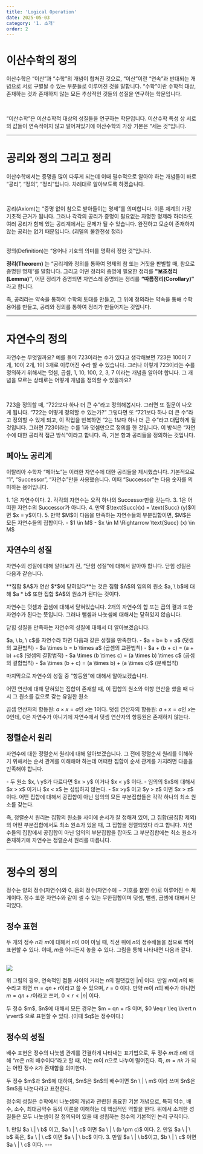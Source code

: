 ```yaml
---
title: 'Logical Operation'
date: 2025-05-03
category: '1. 소개'
order: 2
---
```


# 이산수학의 정의

이산수학은 “이산”과 “수학”의 개념이 합쳐진 것으로, “이산”이란 “연속”과 반대되는 개념으로 서로 구별될 수 있는 부분들로 이루어진 것을 말합니다. “수학”이란 수학적 대상, 존재하는 것과 존재하지 않는 모든 추상적인 것들의 성질을 연구하는 학문입니다.

<br />

“이산수학”은 이산수학적 대상의 성질들을 연구하는 학문입니다. 이산수학 특성 상 서로의
값들이 연속적이지 않고 떨어져있기에 이산수학의 가장 기본은 “세는 것”입니다.

---

# 공리와 정의 그리고 정리

이산수학에서는 증명을 많이 다루게 되는데 이때 필수적으로 알아야 하는 개념들이 바로 “공리”, “정의”, “정리”입니다. 차례대로 알아보도록 하겠습니다.

<br />

공리(Axiom)는 “증명 없이 참으로 받아들이는 명제”를 의미합니다. 이론 체계의 가장 기초적 근거가 됩니다. 그러나 각각의 공리가 증명이 필요없는 자명한 명제라 하더라도 여러 공리가 함께 있는 공리계에서는 문제가 될 수 있습니다. 완전하고 모순이 존재하지 않는 공리는 없기 때문입니다. (괴델의 불완전성 정리)

<br />
정의(Definition)는 “용어나 기호의 의미를 명확히 정한 것”입니다.
<br />

**정리(Theorem)** 는 “공리계와 정의를 통하여 명제의 참 또는 거짓을 판별할 때, 참으로 증명된 명제”를 말합니다. 그리고 어떤 정리의 증명에 필요한 정리를 **"보조정리(Lemma)”**, 어떤 정리가 증명되면 자연스레 증명되는 정리를 **“따름정리(Corollary)”** 라고 합니다.

<Callout type="important">
  즉, 공리라는 약속을 통하여 수학의 토대를 만들고, 그 위에 정의라는 약속을 통해
  수학 용어를 만들고, 공리와 정의를 통하여 정리가 만들어지는 것입니다.
</Callout>

---

# 자연수의 정의

자연수는 무엇일까요? 예를 들어 723이라는 수가 있다고 생각해보면 723은 100이 7개, 10이 2개, 1이 3개로 이루어진 수라 할 수 있습니다. 그러나 이렇게 723이라는 수를 정의하기 위해서는 덧셈, 곱셈, 1, 10, 100, 2, 3, 7 이라는 개념을 알아야 합니다. 그 개념을 모르는 상태로는 어떻게 개념을 정의할 수 있을까요?

<br />

723을 정의할 때, “722보다 하나 더 큰 수”라고 정의해봅시다. 그러면 또 질문이 나오게 됩니다. “722는 어떻게 정의할 수 있는가?” 그렇다면 또 “721보다 하나 더 큰 수”라고 정의할 수 있게 되고, 이 작업을 반복하면 “2는 1보다 하나 더 큰 수”라고 대답하게 될 것입니다. 그러면 723이라는 수를 1과 덧셈만으로 정의를 한 것입니다. 이 방식은 “자연수에 대한 공리적 접근 방식”이라고 합니다. 즉, 기본 항과 공리들을 정의하는 것입니다.

## 페아노 공리계

이탈리아 수학자 “페아노”는 이러한 자연수에 대한 공리들을 제시했습니다. 기본적으로 “1”, “Successor”, “자연수”만을 사용했습니다. 이때 “Successor”는 다음 숫자를 의미하는 용어입니다.

<Callout type="important" title="페아노 공리계 (공리)">
  1. 1은 자연수이다. 2. 각각의 자연수는 오직 하나의 Successor만을 갖는다. 3. 1은
  어떠한 자연수의 Successor가 아니다. 4. 만약 $\text{Succ}(x) = \text{Succ}
  (y)$이면 $x = y$이다. 5. 만약 $M$이 다음을 만족하는 자연수들의 부분집합이면, $M$은
  모든 자연수들의 집합이다. - $1 \in M$ - $x \in M \Rightarrow \text{Succ} (x) \in
  M$
</Callout>

## 자연수의 성질

자연수의 성질에 대해 알아보기 전, “닫힘 성질”에 대해서 알아야 합니다. 닫힘 성질은 다음과 같습니다.

<Callout type="tip" title="닫힘 성질 (정리)">
  **집합 $A$가 연산 $*$에 닫혀있다**는 것은 집합 $A$의 임의의 원소 $a, \ b$에
  대해 $a * b$ 또한 집합 $A$의 원소가 된다는 것이다.
</Callout>

자연수는 덧셈과 곱셈에 대해서 닫혀있습니다. 2개의 자연수의 합 또는 곱의 결과 또한 자연수가 된다는 뜻입니다. 그러나 뺄셈과 나눗셈에 대해서는 닫혀있지 않습니다.

닫힘 성질을 만족하는 자연수의 성질에 대해서 더 알아보겠습니다.

<Callout type="tip" title="자연수에 대한 성질 (정리)">
  $a, \ b, \ c$를 자연수라 하면 다음과 같은 성질을 만족한다. - $a + b= b + a$
  (덧셈의 교환법칙) - $a \times b = b \times a$ (곱셈의 교환법칙) - $a + (b + c)
  = (a + b) +c$ (덧셈의 결합법칙) - $a \times (b \times c) = (a \times b) \times
  c$ (곱셈의 결합법칙) - $a \times (b + c) = (a \times b) + (a \times c)$
  (분배법칙)
</Callout>

마지막으로 자연수의 성질 중 “항등원”에 대해서 알아보겠습니다.

<Callout title="항등원 (정의)">
  어떤 연산에 대해 닫혀있는 집합이 존재할 때, 이 집합의 원소와 이항 연산을 했을
  때 다시 그 원소를 값으로 갖는 유일한 원소
</Callout>

곱셈 연산자의 항등원: $a \times x = a$인 $x$는 1이다.
덧셈 연산자의 항등원: $a + x = a$인 $x$는 0인데, 0은 자연수가 아니기에 자연수에서 덧셈 연산자의 항등원은 존재하지 않는다.

## 정렬순서 원리

자연수에 대한 정렬순서 원리에 대해 알아보겠습니다. 그 전에 정렬순서 원리를 이해하기 위해서는 순서 관계를 이해해야 하는데 어떠한 집합이 순서 관계를 가지려면 다음을 만족해야 합니다.

<Callout title="순서 관계 (정의)">
- 두 원소 $x, \ y$가 다르다면 $x > y$ 이거나 $x < y$ 이다.
- 임의의 $x$에 대해서 $x > x$ 이거나 $x < x$ 는 성립하지 않는다.
- $x >y$ 이고 $y > z$ 이면 $x > z$ 이다.
</Callout>

<Callout type="tip" title="정렬순서 원리 (정리)">
  어떤 집합에 대해서 공집합이 아닌 임의의 모든 부분집합들은 각각 하나의 최소
  원소를 갖는다.
</Callout>

즉, 정렬순서 원리는 집합의 원소들 사이에 순서가 잘 정해져 있어, 그 집합(공집합 제외)의 어떤 부분집합에서도 최소 원소가 있을 때, 그 집합을 정렬되었다 라고 합니다. 자연수들의 집합에서 공집합이 아닌 임의의 부분집합을 잡아도 그 부분집합에는 최소 원소가 존재하기에 자연수는 정렬순서 원리를 따릅니다.

---

# 정수의 정의

정수는 양의 정수(자연수)와 0, 음의 정수(자연수에 $-$ 기호를 붙인 수)로 이루어진 수 체계이다. 정수 또한 자연수와 같이 셀 수 있는 무한집합이며 덧셈, 뺄셈, 곱셈에 대해서 닫혀있다.

## 정수 표현

두 개의 정수 $n$과 $m$에 대해서 $n$이 $0$이 아닐 때, 직선 위에 $n$의 정수배들을 점으로 찍어 표현할 수 있다. 이때, $m$을 어디든지 놓을 수 있다. 그림을 통해 나타내면 다음과 같다.

<br />

<img src="/images/discrete-mathematics/Ch_01/Integer.png" />

<br />

위 그림의 경우, 연속적인 점들 사이의 거리는 $n$의 절댓값인 $\lvert n \rvert$ 이다. 만일 $m$이 $n$의 배수라고 하면 $m = qn + r$이라고 쓸 수 있으며, $r = 0$ 이다. 만약 $m$이 $n$의 배수가 아니면 $m = qn + r$이라고 쓰며, $0 < r< \lvert n \rvert$ 이다.

<Callout title="정수 표현 방법 (정의)">
  두 정수 $m$, $n$에 대해서 모든 경우는 $m = qn + r$ 이며, $0 \leq r \leq \lvert
  n \rvert$ 으로 표현할 수 있다. (이때 $q$는 정수이다.)
</Callout>

## 정수의 성질

배수 표현은 정수의 나눗셈 관계를 간결하게 나타내는 표기법으로, 두 정수 $m$과 $n$에 대해 “$m$은 $n$의 배수이다”라고 할 때, 이는 $m$이 $n$으로 나누어 떨어진다. 즉, $m = nk$ 가 되는 어떤 정수 $k$가 존재함을 의미한다.

<Callout title="배수 표현 (정의)">
  두 정수 $m$과 $n$에 대하여, $m$은 $n$의 배수이면 $n \ | \ m$ 이라 쓰며 $n$은
  $m$을 나눈다라고 표현한다.
</Callout>

정수의 성질은 수학에서 나눗셈의 개념과 관련된 중요한 기본 개념으로, 특히 약수, 배수, 소수, 최대공약수 등의 이론을 이해하는 데 핵심적인 역할을 한다. 위에서 소개한 성질들은 모두 나눗셈이 잘 정의되어 있을 때 성립하는 정수의 기본적인 논리 규칙이다.

<Callout type="tip" title="정수의 성질 (정리)">
  1. 만일 $a \ | \ b$ 이고, $a \ | \ c$ 이면 $a \ | \ (b \pm c)$ 이다. 2. 만일
  $a \ | \ b$ 혹은, $a \ | \ c$ 이면 $a \ | \ bc$ 이다. 3. 만일 $a \ | \ b$이고,
  $b \ | \ c$ 이면 $a \ | \ c$ 이다.
</Callout>
---
